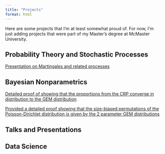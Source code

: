 ```yaml
---
title: "Projects"
format: html
---
```


Here are some projects that I'm at least somewhat proud of. For now, I'm just adding projects that were part of my Master's degree at McMaster University. 

## Probability Theory and Stochastic Processes

[Presentation on Martingales and related processes](files/Probability_and_Stochastics/martingales_intro_notes.pdf)

## Bayesian Nonparametrics

[Detailed proof of showing that the proportions from the CRP converge in distribution to the GEM distribution](files/NPBayes/NPBayes_hmwk3.pdf)

[Provided a detailed proof showing that the size-biased permutations of the Poisson-Dirichlet distribution is given by the 2 parameter GEM distributions](files/NPBayes/NPBayes_hmwk4.pdf)


## Talks and Presentations


## Data Science





